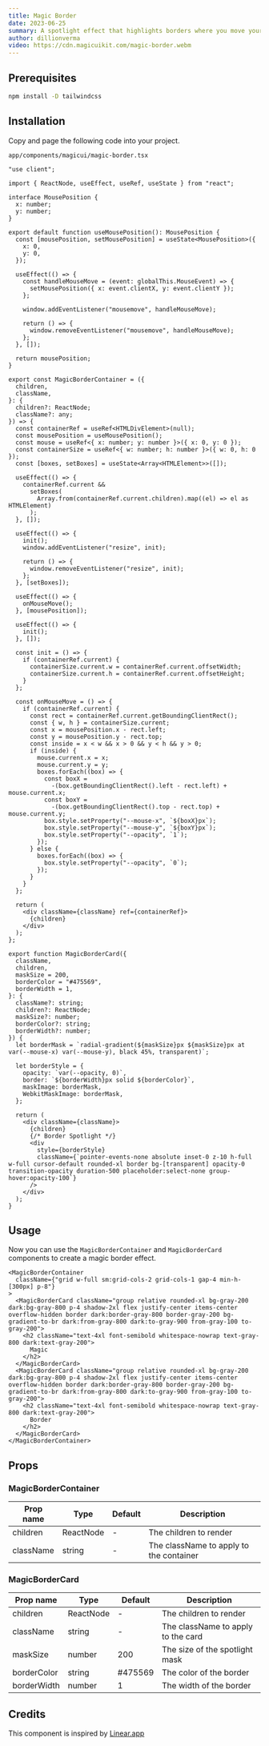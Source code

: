 ```yaml
---
title: Magic Border
date: 2023-06-25
summary: A spotlight effect that highlights borders where you move your cursor
author: dillionverma
video: https://cdn.magicuikit.com/magic-border.webm
---
```


<Steps>

<Step>

## Prerequisites

```bash
npm install -D tailwindcss
```

</Step>

<Step>

## Installation

Copy and page the following code into your project.

```text
app/components/magicui/magic-border.tsx
```

<ComponentSource name="magic-border" >

```tsx showLineNumbers
"use client";

import { ReactNode, useEffect, useRef, useState } from "react";

interface MousePosition {
  x: number;
  y: number;
}

export default function useMousePosition(): MousePosition {
  const [mousePosition, setMousePosition] = useState<MousePosition>({
    x: 0,
    y: 0,
  });

  useEffect(() => {
    const handleMouseMove = (event: globalThis.MouseEvent) => {
      setMousePosition({ x: event.clientX, y: event.clientY });
    };

    window.addEventListener("mousemove", handleMouseMove);

    return () => {
      window.removeEventListener("mousemove", handleMouseMove);
    };
  }, []);

  return mousePosition;
}

export const MagicBorderContainer = ({
  children,
  className,
}: {
  children?: ReactNode;
  className?: any;
}) => {
  const containerRef = useRef<HTMLDivElement>(null);
  const mousePosition = useMousePosition();
  const mouse = useRef<{ x: number; y: number }>({ x: 0, y: 0 });
  const containerSize = useRef<{ w: number; h: number }>({ w: 0, h: 0 });
  const [boxes, setBoxes] = useState<Array<HTMLElement>>([]);

  useEffect(() => {
    containerRef.current &&
      setBoxes(
        Array.from(containerRef.current.children).map((el) => el as HTMLElement)
      );
  }, []);

  useEffect(() => {
    init();
    window.addEventListener("resize", init);

    return () => {
      window.removeEventListener("resize", init);
    };
  }, [setBoxes]);

  useEffect(() => {
    onMouseMove();
  }, [mousePosition]);

  useEffect(() => {
    init();
  }, []);

  const init = () => {
    if (containerRef.current) {
      containerSize.current.w = containerRef.current.offsetWidth;
      containerSize.current.h = containerRef.current.offsetHeight;
    }
  };

  const onMouseMove = () => {
    if (containerRef.current) {
      const rect = containerRef.current.getBoundingClientRect();
      const { w, h } = containerSize.current;
      const x = mousePosition.x - rect.left;
      const y = mousePosition.y - rect.top;
      const inside = x < w && x > 0 && y < h && y > 0;
      if (inside) {
        mouse.current.x = x;
        mouse.current.y = y;
        boxes.forEach((box) => {
          const boxX =
            -(box.getBoundingClientRect().left - rect.left) + mouse.current.x;
          const boxY =
            -(box.getBoundingClientRect().top - rect.top) + mouse.current.y;
          box.style.setProperty("--mouse-x", `${boxX}px`);
          box.style.setProperty("--mouse-y", `${boxY}px`);
          box.style.setProperty("--opacity", `1`);
        });
      } else {
        boxes.forEach((box) => {
          box.style.setProperty("--opacity", `0`);
        });
      }
    }
  };

  return (
    <div className={className} ref={containerRef}>
      {children}
    </div>
  );
};

export function MagicBorderCard({
  className,
  children,
  maskSize = 200,
  borderColor = "#475569",
  borderWidth = 1,
}: {
  className?: string;
  children?: ReactNode;
  maskSize?: number;
  borderColor?: string;
  borderWidth?: number;
}) {
  let borderMask = `radial-gradient(${maskSize}px ${maskSize}px at var(--mouse-x) var(--mouse-y), black 45%, transparent)`;

  let borderStyle = {
    opacity: `var(--opacity, 0)`,
    border: `${borderWidth}px solid ${borderColor}`,
    maskImage: borderMask,
    WebkitMaskImage: borderMask,
  };

  return (
    <div className={className}>
      {children}
      {/* Border Spotlight */}
      <div
        style={borderStyle}
        className={`pointer-events-none absolute inset-0 z-10 h-full w-full cursor-default rounded-xl border bg-[transparent] opacity-0 transition-opacity duration-500 placeholder:select-none group-hover:opacity-100`}
      />
    </div>
  );
}
```

</ComponentSource>

</Step>

</Steps>

## Usage

Now you can use the `MagicBorderContainer` and `MagicBorderCard` components to create a magic border effect.

```tsx
<MagicBorderContainer
  className={"grid w-full sm:grid-cols-2 grid-cols-1 gap-4 min-h-[300px] p-8"}
>
  <MagicBorderCard className="group relative rounded-xl bg-gray-200 dark:bg-gray-800 p-4 shadow-2xl flex justify-center items-center  overflow-hidden border dark:border-gray-800 border-gray-200 bg-gradient-to-br dark:from-gray-800 dark:to-gray-900 from-gray-100 to-gray-200">
    <h2 className="text-4xl font-semibold whitespace-nowrap text-gray-800 dark:text-gray-200">
      Magic
    </h2>
  </MagicBorderCard>
  <MagicBorderCard className="group relative rounded-xl bg-gray-200 dark:bg-gray-800 p-4 shadow-2xl flex justify-center items-center  overflow-hidden border dark:border-gray-800 border-gray-200 bg-gradient-to-br dark:from-gray-800 dark:to-gray-900 from-gray-100 to-gray-200">
    <h2 className="text-4xl font-semibold whitespace-nowrap text-gray-800 dark:text-gray-200">
      Border
    </h2>
  </MagicBorderCard>
</MagicBorderContainer>
```

## Props

### MagicBorderContainer

| Prop name | Type      | Default | Description                             |
| --------- | --------- | ------- | --------------------------------------- |
| children  | ReactNode | -       | The children to render                  |
| className | string    | -       | The className to apply to the container |

### MagicBorderCard

| Prop name   | Type      | Default | Description                        |
| ----------- | --------- | ------- | ---------------------------------- |
| children    | ReactNode | -       | The children to render             |
| className   | string    | -       | The className to apply to the card |
| maskSize    | number    | 200     | The size of the spotlight mask     |
| borderColor | string    | #475569 | The color of the border            |
| borderWidth | number    | 1       | The width of the border            |

## Credits

This component is inspired by [Linear.app](https://linear.app/features)
